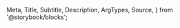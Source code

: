   Meta,
  Title,
  Subtitle,
  Description,
  ArgTypes,
  Source,
} from '@storybook/blocks';

<Meta title="Payment Facilitation/Payments/Checkout" Components="justifi-checkout" />

<Title />

Component to render the necessary fields to enter proper payment method information
and process a payment.

# Index

* [Props, events and methods](#props-events-and-methods)
* [Styling](#styling)
* [Example usage](#example-usage)

# Props, events and methods

***

<ArgTypes exclude={['Theme']} />

<h1>Authorization</h1>

<hr />

Authorization can be performed by using an <code>auth-token</code>

<ul>
  <li>
    <AuthTokenDescription />
  </li>
</ul>

# Styling

***

The `<justifi-checkout>` can be customized only through overriding `CSS variables`.

#### The full list of variables that can be overriden is listed in the [Introduction](/docs/introduction--docs#styling-components-with-variables).

# Example Usage

***

<Source dark language="html" code={example} />
